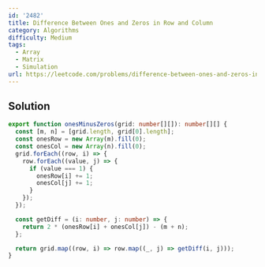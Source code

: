 ```yaml
---
id: '2482'
title: Difference Between Ones and Zeros in Row and Column
category: Algorithms
difficulty: Medium
tags:
  - Array
  - Matrix
  - Simulation
url: https://leetcode.com/problems/difference-between-ones-and-zeros-in-row-and-column
---
```


## Solution

```typescript filename="solution.ts" copy
export function onesMinusZeros(grid: number[][]): number[][] {
  const [m, n] = [grid.length, grid[0].length];
  const onesRow = new Array(m).fill(0);
  const onesCol = new Array(n).fill(0);
  grid.forEach((row, i) => {
    row.forEach((value, j) => {
      if (value === 1) {
        onesRow[i] += 1;
        onesCol[j] += 1;
      }
    });
  });

  const getDiff = (i: number, j: number) => {
    return 2 * (onesRow[i] + onesCol[j]) - (m + n);
  };

  return grid.map((row, i) => row.map((_, j) => getDiff(i, j)));
}
```
